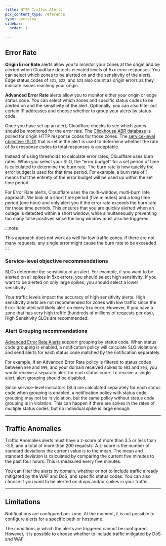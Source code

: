```yaml
---
title: HTTP Traffic Alerts
pcx_content_type: reference
type: overview
sidebar:
  order: 1

---
```


## Error Rate

**Origin Error Rate** alerts allow you to monitor your zones at the origin and be alerted when Cloudflare detects elevated levels of 5xx error responses. You can select which zones to be alerted on and the sensitivity of the alerts. Edge status codes of `521`, `522`, and `523` also count as origin errors as they indicate issues reaching your origin.

**Advanced Error Rate** alerts allow you to monitor either your origin or edge status code. You can select which zones and specific status codes to be alerted on and the sensitivity of the alert. Optionally, you can also filter out certain IP addresses and choose whether to group your alerts by status code.

Once you have set up an alert, Cloudflare checks to see which zones should be monitored for the error rate. The [Clickhouse ABR database](https://blog.cloudflare.com/explaining-cloudflares-abr-analytics/) is polled for origin HTTP response codes for those zones. The [service-level objective (SLO)](https://sre.google/workbook/alerting-on-slos/) that is set in the alert is used to determine whether the rate of 5xx response codes to total responses is acceptable.

Instead of using thresholds to calculate error rates, Cloudflare uses burn rates. When you select your SLO, the “error budget” for a set period of time is calculated to determine the burn rate. The burn rate is how quickly the error budget is used for that time period. For example, a burn rate of 1 means that the entirety of the error budget will be used up within the set time period.

For Error Rate alerts, Cloudflare uses the multi-window, multi-burn rate approach. We look at a short time period (five minutes) and a long time period (one hour) and only alert you if the error rate exceeds the burn rate for those time periods. This ensures that you are quickly alerted when an outage is detected within a short window, while simultaneously preventing too many false positives since the long window must also be triggered.

:::note

This approach does not work as well for low traffic zones. If there are not many requests, any single error might cause the burn rate to be exceeded. 
:::

### Service-level objective recommendations

SLOs determine the sensitivity of an alert.  For example, if you want to be alerted on all spikes in 5xx errors, you should select high sensitivity. If you want to be alerted on only large spikes, you should select a lower sensitivity.

Your traffic levels impact the accuracy of high sensitivity alerts. High sensitivity alerts are not recommended for zones with low traffic since the Error Rate alert will likely alert on every 5xx error. However, If you have a zone that has very high traffic (hundreds of millions of requests per day), High Sensitivity SLOs are recommended.

### Alert Grouping recommendations

[Advanced Error Rate Alerts](/notifications/notification-available/#traffic-monitoring) support grouping by status code. When status code grouping is enabled, a notification policy will calculate SLO violations and send alerts for each status code matched by the notification separately.

For example, if an Advanced Error Rate policy is filtered to status codes between `500` and `599`, and your domain received spikes to `503` and `504`, you would receive a separate alert for each status code. To receive a single alert, alert grouping should be disabled.

Since service-level indicators (SLI) are calculated separately for each status code when grouping is enabled, a notification policy with status code grouping may not be in violation, but the same policy without status code grouping is in violation. This can happen if there are spikes in the rates of multiple status codes, but no individual spike is large enough.

---

## Traffic Anomalies

Traffic Anomalies alerts must have a z-score of more than 3.5 or less than -3.5, and a total of more than 200 requests. A z-score is the number of standard deviations the current value is to the mean. The mean and standard deviation is calculated by comparing the current five minutes to the past four hours. This is measured every five minutes.

You can filter the alerts by domain, whether or not to include traffic already mitigated by the WAF and DoS, and specific status codes. You can also choose if you want to be alerted on drops and/or spikes in your traffic.

---

## Limitations

Notifications are configured per zone. At the moment, it is not possible to configure alerts for a specific path or hostname.

The conditions in which the alerts are triggered cannot be configured. However, it is possible to choose whether to include traffic mitigated by DoS and WAF.
